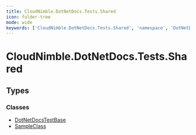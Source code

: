 ```yaml
---
title: CloudNimble.DotNetDocs.Tests.Shared
icon: folder-tree
mode: wide
keywords: ['CloudNimble.DotNetDocs.Tests.Shared', 'namespace', 'DotNetDocsTestBase', 'SampleClass']
---
```


# CloudNimble.DotNetDocs.Tests.Shared

## Types

### Classes

- [DotNetDocsTestBase](DotNetDocsTestBase.mdx)
- [SampleClass](SampleClass.mdx)

